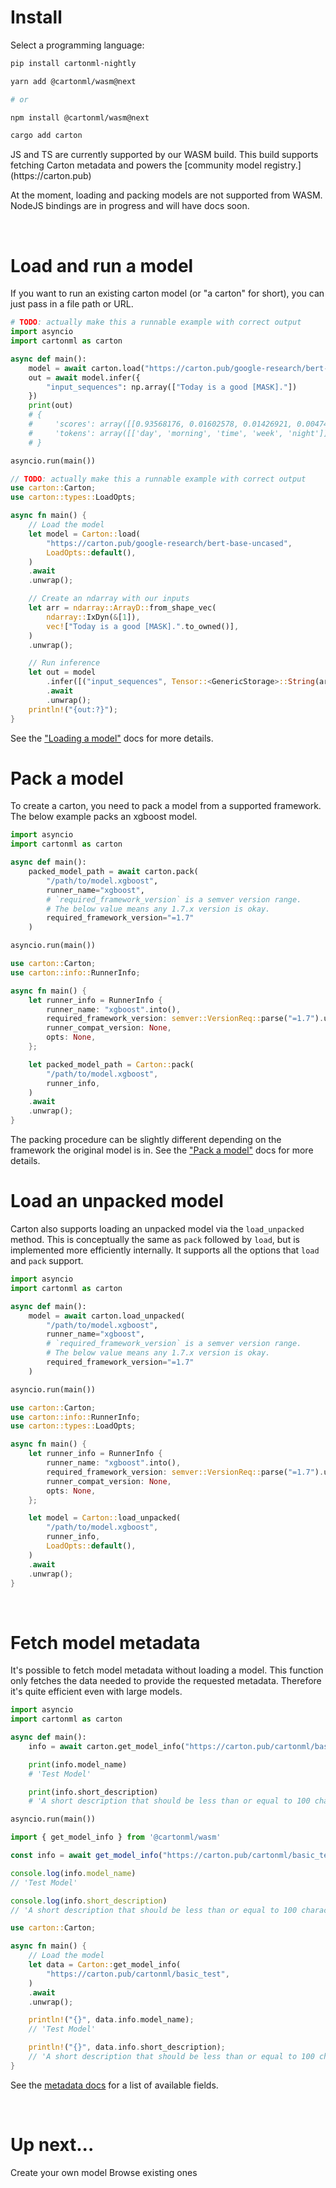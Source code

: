 
# Install

<div className="flex items-center pb-5 space-x-3 not-prose">
    <p>Select a programming language:</p>
    <LanguageSelect/>
</div>

```bash linePrompt='$' forLang='python'
pip install cartonml-nightly
```

```bash linePrompt='$' forLang='javascript,typescript'
yarn add @cartonml/wasm@next

# or

npm install @cartonml/wasm@next
```

```bash linePrompt='$' forLang='rust'
cargo add carton
```

<LanguageSwitch>
<LanguageItem forLang='javascript,typescript'>
JS and TS are currently supported by our WASM build. This build supports fetching Carton metadata and powers the [community model registry.](https://carton.pub)

At the moment, loading and packing models are not supported from WASM. NodeJS bindings are in progress and will have docs soon.

</LanguageItem>
<LanguageItem>

&nbsp;
# Load and run a model

If you want to run an existing carton model (or "a carton" for short), you can just pass in a file path or URL.

```python forLang='python'
# TODO: actually make this a runnable example with correct output
import asyncio
import cartonml as carton

async def main():
    model = await carton.load("https://carton.pub/google-research/bert-base-uncased")
    out = await model.infer({
        "input_sequences": np.array(["Today is a good [MASK]."])
    })
    print(out)
    # {
    #     'scores': array([[0.93568176, 0.01602578, 0.01426921, 0.00474347, 0.00451515]]),
    #     'tokens': array([['day', 'morning', 'time', 'week', 'night']], dtype='<U7')
    # }

asyncio.run(main())
```

```rust forLang='rust'
// TODO: actually make this a runnable example with correct output
use carton::Carton;
use carton::types::LoadOpts;

async fn main() {
    // Load the model
    let model = Carton::load(
        "https://carton.pub/google-research/bert-base-uncased",
        LoadOpts::default(),
    )
    .await
    .unwrap();

    // Create an ndarray with our inputs
    let arr = ndarray::ArrayD::from_shape_vec(
        ndarray::IxDyn(&[1]),
        vec!["Today is a good [MASK].".to_owned()],
    )
    .unwrap();

    // Run inference
    let out = model
        .infer([("input_sequences", Tensor::<GenericStorage>::String(arr))])
        .await
        .unwrap();
    println!("{out:?}");
}
```

See the ["Loading a model"](/docs/loading) docs for more details.

# Pack a model

To create a carton, you need to pack a model from a supported framework. The below example packs an xgboost model.

```python forLang='python'
import asyncio
import cartonml as carton

async def main():
    packed_model_path = await carton.pack(
        "/path/to/model.xgboost",
        runner_name="xgboost",
        # `required_framework_version` is a semver version range.
        # The below value means any 1.7.x version is okay.
        required_framework_version="=1.7"
    )

asyncio.run(main())
```

```rust forLang='rust'
use carton::Carton;
use carton::info::RunnerInfo;

async fn main() {
    let runner_info = RunnerInfo {
        runner_name: "xgboost".into(),
        required_framework_version: semver::VersionReq::parse("=1.7").unwrap(),
        runner_compat_version: None,
        opts: None,
    };

    let packed_model_path = Carton::pack(
        "/path/to/model.xgboost",
        runner_info,
    )
    .await
    .unwrap();
}
```

The packing procedure can be slightly different depending on the framework the original model is in. See the ["Pack a model"](/docs/packing) docs for more details.

# Load an unpacked model

Carton also supports loading an unpacked model via the `load_unpacked` method. This is conceptually the same as `pack` followed by `load`, but is implemented more efficiently internally. It supports all the options that `load` and `pack` support.

```python forLang='python'
import asyncio
import cartonml as carton

async def main():
    model = await carton.load_unpacked(
        "/path/to/model.xgboost",
        runner_name="xgboost",
        # `required_framework_version` is a semver version range.
        # The below value means any 1.7.x version is okay.
        required_framework_version="=1.7"
    )

asyncio.run(main())
```

```rust forLang='rust'
use carton::Carton;
use carton::info::RunnerInfo;
use carton::types::LoadOpts;

async fn main() {
    let runner_info = RunnerInfo {
        runner_name: "xgboost".into(),
        required_framework_version: semver::VersionReq::parse("=1.7").unwrap(),
        runner_compat_version: None,
        opts: None,
    };

    let model = Carton::load_unpacked(
        "/path/to/model.xgboost",
        runner_info,
        LoadOpts::default(),
    )
    .await
    .unwrap();
}
```

&nbsp;

</LanguageItem>
</LanguageSwitch>

# Fetch model metadata

It's possible to fetch model metadata without loading a model. This function only fetches the data needed to provide the requested metadata. Therefore it's quite efficient even with large models.

```python forLang='python'
import asyncio
import cartonml as carton

async def main():
    info = await carton.get_model_info("https://carton.pub/cartonml/basic_test")

    print(info.model_name)
    # 'Test Model'

    print(info.short_description)
    # 'A short description that should be less than or equal to 100 characters.'

asyncio.run(main())
```

```js forLang='javascript,typescript'
import { get_model_info } from '@cartonml/wasm'

const info = await get_model_info("https://carton.pub/cartonml/basic_test");

console.log(info.model_name)
// 'Test Model'

console.log(info.short_description)
// 'A short description that should be less than or equal to 100 characters.'

```

```rust forLang='rust'
use carton::Carton;

async fn main() {
    // Load the model
    let data = Carton::get_model_info(
        "https://carton.pub/cartonml/basic_test",
    )
    .await
    .unwrap();

    println!("{}", data.info.model_name);
    // 'Test Model'

    println!("{}", data.info.short_description);
    // 'A short description that should be less than or equal to 100 characters.'
}
```

See the [metadata docs](/docs/metadata) for a list of available fields.

&nbsp;

# Up next...

<ButtonGrid>
    <ButtonLink href="/docs/packing">Create your own model</ButtonLink>
    <ButtonLink target="_blank" href="https://carton.pub">Browse existing ones</ButtonLink>
</ButtonGrid>
